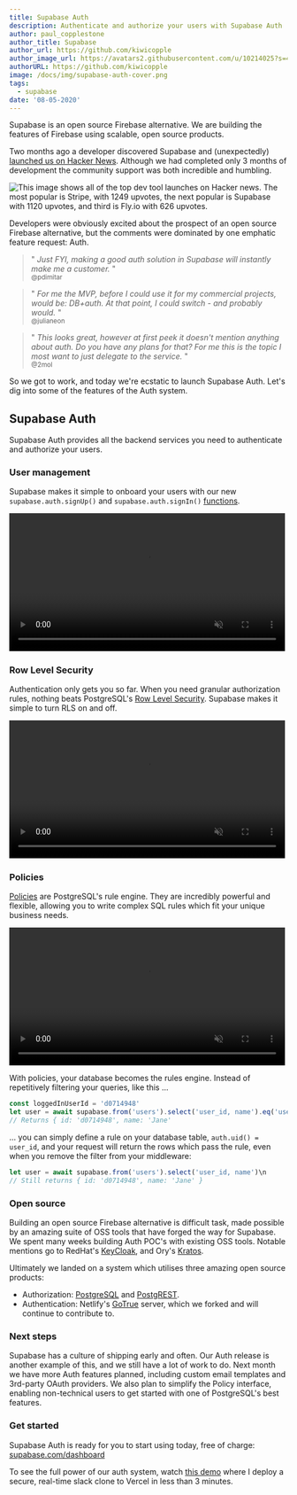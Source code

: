 ```yaml
---
title: Supabase Auth
description: Authenticate and authorize your users with Supabase Auth
author: paul_copplestone
author_title: Supabase
author_url: https://github.com/kiwicopple
author_image_url: https://avatars2.githubusercontent.com/u/10214025?s=400&u=c6775be2ae667e2acae3ccd347fed62bb3f5b3e7&v=4
authorURL: https://github.com/kiwicopple
image: /docs/img/supabase-auth-cover.png
tags:
  - supabase
date: '08-05-2020'
---
```


Supabase is an open source Firebase alternative. We are building the features of Firebase using scalable, open source products.

Two months ago a developer discovered Supabase and (unexpectedly) [launched us on Hacker News](https://news.ycombinator.com/item?id=23319901). Although we had completed only 3 months of development the community support was both incredible and humbling.

![This image shows all of the top dev tool launches on Hacker news. The most popular is Stripe, with 1249 upvotes, the next popular is Supabase with 1120 upvotes, and third is Fly.io with 626 upvotes.](/images/blog/supabase-hn-launch.png)

Developers were obviously excited about the prospect of an open source Firebase alternative, but the comments were dominated by one emphatic feature request: Auth.

> " _Just FYI, making a good auth solution in Supabase will instantly make me a customer._ "<br /><small>@pdimitar</small>

> " _For me the MVP, before I could use it for my commercial projects, would be: DB+auth. At that point, I could switch - and probably would._ "<br /><small>@julianeon</small>

> " _This looks great, however at first peek it doesn't mention anything about auth. Do you have any plans for that? For me this is the topic I most want to just delegate to the service._ "<br /><small>@2mol</small>

So we got to work, and today we're ecstatic to launch Supabase Auth. Let's dig into some of the features of the Auth system.

## Supabase Auth

Supabase Auth provides all the backend services you need to authenticate and authorize your users.

### User management

Supabase makes it simple to onboard your users with our new `supabase.auth.signUp()` and `supabase.auth.signIn()` [functions](/docs/guides/auth).

<video width="99%" autoPlay loop muted playsInline controls={true}>
  <source
    src="https://xguihxuzqibwxjnimxev.supabase.co/storage/v1/object/public/videos/docs/auth-zoom2.mp4"
    type="video/mp4"
  />
</video>

### Row Level Security

Authentication only gets you so far. When you need granular authorization rules, nothing beats PostgreSQL's [Row Level Security](https://www.postgresql.org/docs/current/ddl-rowsecurity.html). Supabase makes it simple to turn RLS on and off.

<video width="99%" autoPlay loop muted playsInline controls={true}>
  <source
    src="https://xguihxuzqibwxjnimxev.supabase.co/storage/v1/object/public/videos/docs/rls-zoom2.mp4"
    type="video/mp4"
  />
</video>

### Policies

[Policies](https://www.postgresql.org/docs/current/sql-createpolicy.html) are PostgreSQL's rule engine. They are incredibly powerful and flexible, allowing you to write complex SQL rules which fit your unique business needs.

<video width="99%" autoPlay loop muted playsInline controls={true}>
  <source
    src="https://xguihxuzqibwxjnimxev.supabase.co/storage/v1/object/public/videos/docs/policies-zoom2.mp4"
    type="video/mp4"
  />
</video>

With policies, your database becomes the rules engine. Instead of repetitively filtering your queries, like this ...

```js
const loggedInUserId = 'd0714948'
let user = await supabase.from('users').select('user_id, name').eq('user_id', loggedInUserId)\n
// Returns { id: 'd0714948', name: 'Jane'
```

... you can simply define a rule on your database table, `auth.uid() = user_id`, and your request will return the rows which pass the rule, even when you remove the filter from your middleware:

```js
let user = await supabase.from('users').select('user_id, name')\n
// Still returns { id: 'd0714948', name: 'Jane' }
```

### Open source

Building an open source Firebase alternative is difficult task, made possible by an amazing suite of OSS tools that have forged the way for Supabase. We spent many weeks building Auth POC's with existing OSS tools. Notable mentions go to RedHat's [KeyCloak](https://www.keycloak.org/), and Ory's [Kratos](https://github.com/ory/kratos).

Ultimately we landed on a system which utilises three amazing open source products:

- Authorization: [PostgreSQL](https://www.postgresql.org/) and [PostgREST](http://postgrest.org/en/v7.0.0/auth.html).
- Authentication: Netlify's [GoTrue](https://github.com/netlify/gotrue) server, which we forked and will continue to contribute to.

### Next steps

Supabase has a culture of shipping early and often. Our Auth release is another example of this, and we still have a lot of work to do. Next month we have more Auth features planned, including custom email templates and 3rd-party OAuth providers. We also plan to simplify the Policy interface, enabling non-technical users to get started with one of PostgreSQL's best features.

### Get started

Supabase Auth is ready for you to start using today, free of charge: [supabase.com/dashboard](https://supabase.com/dashboard)

To see the full power of our auth system, watch [this demo](https://youtu.be/2oqIZW5S-lQ) where I deploy a secure, real-time slack clone to Vercel in less than 3 minutes.
